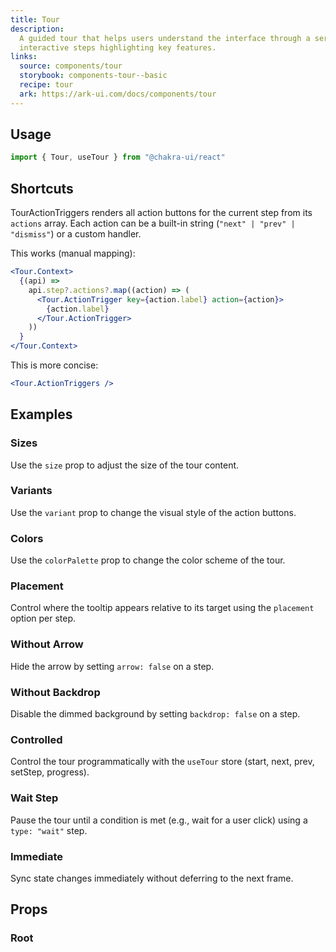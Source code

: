 ```yaml
---
title: Tour
description:
  A guided tour that helps users understand the interface through a series of
  interactive steps highlighting key features.
links:
  source: components/tour
  storybook: components-tour--basic
  recipe: tour
  ark: https://ark-ui.com/docs/components/tour
---
```


<ExampleTabs name="tour-basic" />

## Usage

```jsx
import { Tour, useTour } from "@chakra-ui/react"
```

## Shortcuts

TourActionTriggers renders all action buttons for the current step from its
`actions` array. Each action can be a built-in string
(`"next" | "prev" | "dismiss"`) or a custom handler.

This works (manual mapping):

```jsx
<Tour.Context>
  {(api) =>
    api.step?.actions?.map((action) => (
      <Tour.ActionTrigger key={action.label} action={action}>
        {action.label}
      </Tour.ActionTrigger>
    ))
  }
</Tour.Context>
```

This is more concise:

```jsx
<Tour.ActionTriggers />
```

## Examples

### Sizes

Use the `size` prop to adjust the size of the tour content.

<ExampleTabs name="tour-with-sizes" />

### Variants

Use the `variant` prop to change the visual style of the action buttons.

<ExampleTabs name="tour-with-variants" />

### Colors

Use the `colorPalette` prop to change the color scheme of the tour.

<ExampleTabs name="tour-with-colors" />

### Placement

Control where the tooltip appears relative to its target using the `placement`
option per step.

<ExampleTabs name="tour-with-placements" />

### Without Arrow

Hide the arrow by setting `arrow: false` on a step.

<ExampleTabs name="tour-without-arrow" />

### Without Backdrop

Disable the dimmed background by setting `backdrop: false` on a step.

<ExampleTabs name="tour-without-backdrop" />

### Controlled

Control the tour programmatically with the `useTour` store (start, next, prev,
setStep, progress).

<ExampleTabs name="tour-controlled" />

### Wait Step

Pause the tour until a condition is met (e.g., wait for a user click) using a
`type: "wait"` step.

<ExampleTabs name="tour-wait-step" />

### Immediate

Sync state changes immediately without deferring to the next frame.

<ExampleTabs name="tour-with-immediate" />

## Props

### Root

<PropTable component="Tour" part="Root" />
